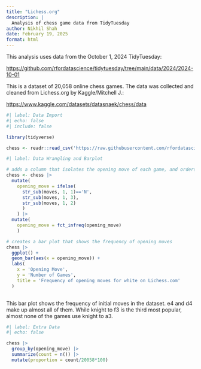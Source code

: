 ```yaml
---
title: "Lichess.org"
description: |
  Analysis of chess game data from TidyTuesday
author: Nikhil Shah
date: February 19, 2025
format: html
---
```


This analysis uses data from the October 1, 2024 TidyTuesday:

<https://github.com/rfordatascience/tidytuesday/tree/main/data/2024/2024-10-01>

This is a dataset of 20,058 online chess games. The data was collected and cleaned from Lichess.org by Kaggle/Mitchell J.:

<https://www.kaggle.com/datasets/datasnaek/chess/data>

```r
#| label: Data Import
#| echo: false
#| include: false

library(tidyverse)

chess <- readr::read_csv('https://raw.githubusercontent.com/rfordatascience/tidytuesday/main/data/2024/2024-10-01/chess.csv')
```

```r
#| label: Data Wrangling and Barplot

# adds a column that isolates the opening move of each game, and orders it by how common each move is
chess <- chess |>
  mutate(
    opening_move = ifelse(
      str_sub(moves, 1, 1)=='N', 
      str_sub(moves, 1, 3), 
      str_sub(moves, 1, 2)
      )
    ) |>
  mutate(
    opening_move = fct_infreq(opening_move)
    )

# creates a bar plot that shows the frequency of opening moves
chess |>
  ggplot() +
  geom_bar(aes(x = opening_move)) +
  labs(
    x = 'Opening Move',
    y = 'Number of Games',
    title = 'Frequency of opening moves for white on Lichess.com'
  )
  
```

This bar plot shows the frequency of initial moves in the dataset. e4 and d4 make up almost all of them. While knight to f3 is the third most popular, almost none of the games use knight to a3.

```r
#| label: Extra Data
#| echo: false

chess |>
  group_by(opening_move) |>
  summarize(count = n()) |>
  mutate(proportion = count/20058*100)
```
